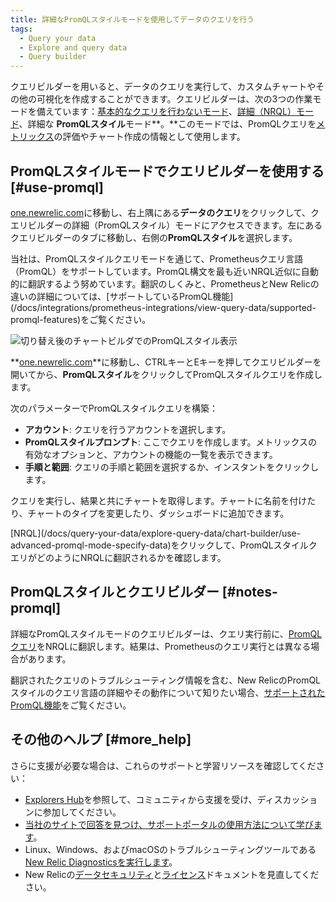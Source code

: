 ```yaml
---
title: 詳細なPromQLスタイルモードを使用してデータのクエリを行う
tags:
  - Query your data
  - Explore and query data
  - Query builder
---
```


クエリビルダーを用いると、データのクエリを実行して、カスタムチャートやその他の可視化を作成することができます。クエリビルダーは、次の3つの作業モードを備えています：[基本的なクエリを行わないモード](/docs/chart-builder/use-chart-builder/choose-data/use-basic-mode-specify-data)、[詳細（NRQL）モード](/docs/chart-builder/use-chart-builder/choose-data/use-advanced-nrql-mode-specify-data)、詳細な **PromQLスタイル**モード**。**このモードでは、PromQLクエリを[メトリックス](/docs/using-new-relic/data/understand-data/new-relic-data-types#metrics)の評価やチャート作成の情報として使用します。

## PromQLスタイルモードでクエリビルダーを使用する [#use-promql]

[one.newrelic.com](https://one.newrelic.com/)に移動し、右上隅にある**データのクエリ**をクリックして、クエリビルダーの詳細（PromQLスタイル）モードにアクセスできます。左にあるクエリビルダーのタブに移動し、右側の**PromQLスタイル**を選択します。

<Callout variant="tip">
  当社は、PromQLスタイルクエリモードを通じて、Prometheusクエリ言語（PromQL）をサポートしています。PromQL構文を最も近いNRQL近似に自動的に翻訳するよう努めています。翻訳のしくみと、PrometheusとNew Relicの違いの詳細については、[サポートしているPromQL機能](/docs/integrations/prometheus-integrations/view-query-data/supported-promql-features)をご覧ください。
</Callout>

![切り替え後のチャートビルダでのPromQLスタイル表示](./images/PromQL-after.png "PromQLモード")

**[one.newrelic.com](http://one.newrelic.com)**に移動し、CTRLキーとEキーを押してクエリビルダーを開いてから、**PromQLスタイル**をクリックしてPromQLスタイルクエリを作成します。

次のパラメーターでPromQLスタイルクエリを構築：

* **アカウント**: クエリを行うアカウントを選択します。
* **PromQLスタイルプロンプト**: ここでクエリを作成します。メトリックスの有効なオプションと、アカウントの機能の一覧を表示できます。
* **手順と範囲**: クエリの手順と範囲を選択するか、インスタントをクリックします。

クエリを実行し、結果と共にチャートを取得します。チャートに名前を付けたり、チャートのタイプを変更したり、ダッシュボードに追加できます。

<Callout variant="tip">
  [NRQL](/docs/query-your-data/explore-query-data/chart-builder/use-advanced-promql-mode-specify-data)をクリックして、PromQLスタイルクエリがどのようにNRQLに翻訳されるかを確認します。
</Callout>

## PromQLスタイルとクエリビルダー [#notes-promql]

詳細なPromQLスタイルモードのクエリビルダーは、クエリ実行前に、[PromQLクエリ](https://prometheus.io/docs/prometheus/latest/querying/basics/)をNRQLに翻訳します。結果は、Prometheusのクエリ実行とは異なる場合があります。

翻訳されたクエリのトラブルシューティング情報を含む、New RelicのPromQLスタイルのクエリ言語の詳細やその動作について知りたい場合、[サポートされたPromQL機能](/docs/integrations/prometheus-integrations/view-query-data/supported-promql-features)をご覧ください。

## その他のヘルプ [#more_help]

さらに支援が必要な場合は、これらのサポートと学習リソースを確認してください：

* [Explorers Hub](https://discuss.newrelic.com/)を参照して、コミュニティから支援を受け、ディスカッションに参加してください。
* [当社のサイトで回答を見つけ、サポートポータルの使用方法について学びます](/docs/using-new-relic/welcome-new-relic/get-started/find-help-use-support-portal)。
* Linux、Windows、およびmacOSのトラブルシューティングツールである[New Relic Diagnosticsを実行します](/docs/using-new-relic/cross-product-functions/troubleshooting/new-relic-diagnostics)。
* New Relicの[データセキュリティ](/docs/security)と[ライセンス](/docs/licenses)ドキュメントを見直してください。
